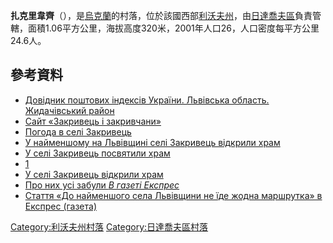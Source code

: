 {{coord|49|33|25|N|24|23|53|E|scale:100000|display=title}}

'''扎克里韋齊'''（{{lang-uk|Закривець}}），是[[烏克蘭|烏克蘭]]的村落，位於該國西部[[利沃夫州|利沃夫州]]，由[[日達喬夫區|日達喬夫區]]負責管轄，面積1.06平方公里，海拔高度320米，2001年人口26，人口密度每平方公里24.6人。

==參考資料==
*[http://www.uaidx.com/13/282/index Довідник поштових індексів України. Львівська область. Жидачівський район] {{Wayback|url=http://www.uaidx.com/13/282/index |date=20160909184734 }}
* [http://zakryvec.io.ua Сайт «Закривець і закривчани»] {{Wayback|url=http://zakryvec.io.ua/ |date=20160805112648 }}
* [http://weather.in.ua/ua/l'vovskaja/8273 Погода в селі Закривець] {{Wayback|url=http://weather.in.ua/ua/l'vovskaja/8273 |date=20071031024729 }}
* [http://zik.ua/ua/news/2012/07/09/357685 У найменшому на Львівщині селі Закривець відкрили храм] {{Wayback|url=http://zik.ua/ua/news/2012/07/09/357685 |date=20140531182937 }}
* [http://www.freevideoklip.ru/video/kADraAQuMME/%D0%A3-%D1%81%D0%B5%D0%BB%D1%96-%D0%97%D0%B0%D0%BA%D1%80%D0%B8%D0%B2%D0%B5%D1%86%D1%8C-%D0%BF%D0%BE%D1%81%D0%B2%D1%8F%D1%82%D0%B8%D0%BB%D0%B8-%D1%85%D1%80%D0%B0%D0%BC.html У селі Закривець посвятили храм]{{Dead link|date=2019年6月 |bot=InternetArchiveBot |fix-attempted=yes }}
* [http://watch.hindi.info/video/kADraAQuMME/%D0%A3-%D1%81%D0%B5%D0%BB%D1%96-%D0%97%D0%B0%D0%BA%D1%80%D0%B8%D0%B2%D0%B5%D1%86%D1%8C-%D0%BF%D0%BE%D1%81%D0%B2%D1%8F%D1%82%D0%B8%D0%BB%D0%B8-%D1%85%D1%80%D0%B0%D0%BC.html?vid=kADraAQuMME]{{dead link|date=2018年3月 |bot=InternetArchiveBot |fix-attempted=yes }}
* [http://newtime.lviv.ua/index.php/newtime-kultura/newtime-duhovnist/1035-zakruvec-kapluchka У селі Закривець відкрили храм] {{Wayback|url=http://newtime.lviv.ua/index.php/newtime-kultura/newtime-duhovnist/1035-zakruvec-kapluchka |date=20160304202246 }}
* [http://zakryvec.io.ua/s95930/05_08_10_zakrivecki_visti Про них усі забули ''В газеті Експрес''] {{Wayback|url=http://zakryvec.io.ua/s95930/05_08_10_zakrivecki_visti |date=20151226115922 }}
* [https://web.archive.org/web/20140807090728/http://lvivexpres.com/digest/2012/11/23/37470 Стаття «До найменшого села Львівщини не їде жодна маршрутка» в Експрес (газета)]

{{DEFAULTSORT:Закривець}}
[[Category:利沃夫州村落|Category:利沃夫州村落]]
[[Category:日達喬夫區村落|Category:日達喬夫區村落]]


{{Lviv-geo-stub}}